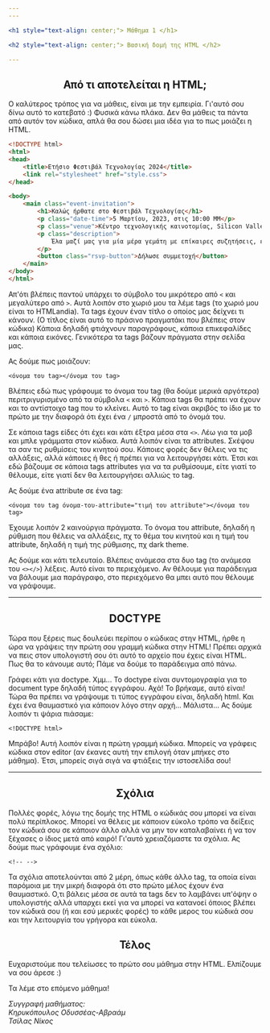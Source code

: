 ```yaml
---
---

<h1 style="text-align: center;"> Μάθημα 1 </h1>

<h2 style="text-align: center;"> Βασική δομή της HTML </h2>

---
```


<h2 style="text-align: center;"> Από τι αποτελείται η HTML; </h2>

Ο καλύτερος τρόπος για να μάθεις, είναι με την εμπειρία. 
Γι'αυτό σου δίνω αυτό το κατεβατό :)
Φυσικά κάνω πλάκα.
Δεν θα μάθεις τα πάντα από αυτόν τον κώδικα, απλά θα σου δώσει μια ιδέα για το πως μοιάζει η HTML.

```html
<!DOCTYPE html>
<html>
<head>
    <title>Ετήσιο Φεστιβάλ Τεχνολογίας 2024</title>
    <link rel="stylesheet" href="style.css">
</head>

<body>
    <main class="event-invitation">
        <h1>Καλώς ήρθατε στο Φεστιβάλ Τεχνολογίας</h1>
        <p class="date-time">5 Μαρτίου, 2023, στις 10:00 ΜΜ</p>
        <p class="venue">Κέντρο τεχνολογικής καινοτομίας, Silicon Valley</p>
        <p class="description">
            Έλα μαζί μας για μία μέρα γεμάτη με επίκαιρες συζητήσεις, ευκαιρίες δικτύωσης, και τα τελευταία νέα επάνω στην τεχνολογία.
        </p>
        <button class="rsvp-button">Δήλωσε συμμετοχή</button>
    </main>
</body>
</html>
```

Απ'ότι βλέπεις παντού υπάρχει το σύμβολο του μικρότερο από `<` και μεγαλύτερο από `>`.
Αυτά λοιπόν στο χωριό μου τα λέμε tags (το χωριό μου είναι το HTMLandia).
Τα tags έχουν έναν τίτλο ο οποίος μας δείχνει τι κάνουν. 
(Ο τίτλος είναι αυτό το πράσινο πραγματάκι που βλέπεις στον κώδικα)
Κάποια δηλαδή φτιάχνουν παραγράφους, κάποια επικεφαλίδες και κάποια εικόνες.
Γενικότερα τα tags βάζουν πράγματα στην σελίδα μας.

Ας δούμε πως μοιάζουν:

```
<όνομα του tag></όνομα του tag>
```

Βλέπεις εδώ πως γράφουμε το όνομα του tag (θα δούμε μερικά αργότερα) περιτριγυρισμένο από τα σύμβολα `<` και `>`.
Κάποια tags θα πρέπει να έχουν και το αντίστοιχο tag που το κλείνει.
Αυτό το tag είναι ακριβός το ίδιο με το πρώτο με την διαφορά ότι έχει ένα `/` μπροστά από το όνομά του.

Σε κάποια tags είδες ότι έχει και κάτι έξτρα μέσα στα `<>`. 
Λέω για τα μοβ και μπλε γράμματα στον κώδικα.
Αυτά λοιπόν είναι τα attributes.
Σκέψου τα σαν τις ρυθμίσεις του κινητού σου.
Κάποιες φορές δεν θέλεις να τις αλλάξεις,
αλλά κάποιες ή θες ή πρέπει για να λειτουργήσει κάτι.
Έτσι και εδώ βάζουμε σε κάποια tags attributes για να τα ρυθμίσουμε, είτε γιατί το θέλουμε, είτε γιατί δεν θα λειτουργήσει αλλιώς το tag.

Ας δούμε ένα attribute σε ένα tag:

```
<όνομα του tag όνομα-του-attribute="τιμή του attribute"></όνομα του tag>
```

Έχουμε λοιπόν 2 καινούργια πράγματα.
Το όνομα του attribute, δηλαδή η ρύθμιση που θέλεις να αλλάξεις, πχ το θέμα του κινητού 
και η τιμή του attribute, δηλαδή η τιμή της ρύθμισης, πχ dark theme.

Ας δούμε και κάτι τελευταίο.
Βλέπεις ανάμεσα στα δυο tag (το ανάμεσα του ```<></>```) λέξεις.
Αυτό είναι το περιεχόμενο.
Αν θέλουμε για παράδειγμα να βάλουμε μια παράγραφο, 
στο περιεχόμενο θα μπει αυτό που θέλουμε να γράψουμε.

---

<h2 style="text-align: center;"> DOCTYPE </h2>

Τώρα που ξέρεις πως δουλεύει περίπου ο κώδικας στην HTML, 
ήρθε η ώρα να γράψεις την πρώτη σου γραμμή κώδικα στην HTML!
Πρέπει αρχικά να πεις στον υπολογιστή σου ότι αυτό το αρχείο που έχεις είναι HTML.
Πως θα το κάνουμε αυτό;
Πάμε να δούμε το παράδειγμα από πάνω.

Γράφει κάτι για doctype.
Χμμ... Το doctype είναι συντομογραφία για το document type
δηλαδή τύπος εγγράφου.
Αχά! Το βρήκαμε, αυτό είναι!
Τώρα θα πρέπει να γράψουμε τι τύπος εγγράφου είναι, δηλαδή html.
Και έχει ένα θαυμαστικό για κάποιον λόγο στην αρχή... Μάλιστα...
Ας δούμε λοιπόν τι ψάρια πιάσαμε:

```
<!DOCTYPE html>
```

Μπράβο! Αυτή λοιπόν είναι η πρώτη γραμμή κώδικα.
Μπορείς να γράφεις κώδικα στον editor (αν έκανες αυτή την επιλογή όταν μπήκες στο μάθημα).
Έτσι, μπορείς σιγά σιγά να φτιάξεις την ιστοσελίδα σου!

---

<h2 style="text-align: center;"> Σχόλια </h2>

Πολλές φορές, λόγω της δομής της HTML ο κώδικάς σου μπορεί να είναι πολύ περίπλοκος.
Μπορεί να θέλεις με κάποιον εύκολο τρόπο να δείξεις τον κώδικά σου σε κάποιον άλλο
αλλά να μην τον καταλαβαίνει ή να τον ξέχασες ο ίδιος μετά από καιρό!
Γι'αυτό χρειαζόμαστε τα σχόλια.
Ας δούμε πως γράφουμε ένα σχόλιο:

```<!-- -->```

Τα σχόλια αποτελούνται από 2 μέρη, όπως κάθε άλλο tag, τα οποία είναι παρόμοια με την μικρή διαφορά ότι στο πρώτο μέλος έχουν 
ένα θαυμαστικό. Ο,τι βάλεις μέσα σε αυτά τα tags δεν το λαμβάνει υπ'όψην ο υπολογιστής αλλά υπαρχει εκεί για να μπορεί να κατανοεί 
όποιος βλέπει τον κώδικά σου (ή και εσύ μερικές φορές) το κάθε μερος του κώδικά σου και την λειτουργία του γρήγορα και εύκολα.

<h2 style="text-align: center;"> Τέλος </h2>

Ευχαριστούμε που τελείωσες το πρώτο σου μάθημα στην HTML.
Ελπίζουμε να σου άρεσε :)

Τα λέμε στο επόμενο μάθημα!

<i>Συγγραφή μαθήματος:<br/>Κηρυκόπουλος Οδυσσέας-Αβραάμ<br/>Τσίλας Νίκος</i>